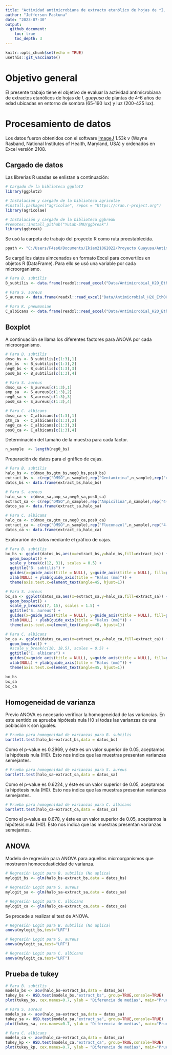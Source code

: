 ```yaml
---
title: "Actividad antimicrobiana de extracto etanólico de hojas de *I. guayusa*"
author: "Jefferson Pastuna"
date: "2023-07-30"
output:
  github_document:
    toc: true
    toc_depth: 3
---
```


```r

knitr::opts_chunk$set(echo = TRUE)
usethis::git_vaccinate()

```

# Objetivo general

El presente trabajo tiene el objetivo de evaluar la actividad antimicrobiana de extractos etanólicos de hojas de *I. guayusa* de plantas de 4-6 años de edad ubicadas en entorno de sombra (65-190 lux) y luz (200-425 lux).

# Procesamiento de datos

Los datos fueron obtenidos con el software [ImageJ](https://imagej.nih.gov/ij/index.html) 1.53k v (Wayne Rasband, National Institutes of Health, Maryland, USA) y ordenados en Excel versión 2108.

## Cargado de datos

Las librerías R usadas se enlistan a continuación:

```r

# Cargado de la biblioteca ggplot2
library(ggplot2)

# Instalación y cargado de la biblioteca agricolae
#install.packages("agricolae", repos = "https://cran.r-project.org")
library(agricolae)

# Instalación y cargado de la biblioteca ggbreak
#remotes::install_github("YuLab-SMU/ggbreak")
library(ggbreak)

```

Se usó la carpeta de trabajo del proyecto R como ruta preestablecida.

```r

ppath <- "C:/Users/F4ss0/Documents/Ikiam21062022/Proyecto Guayusa/Antimicrobial_I_guayusa/"

```

Se cargó los datos almcenados en formato Excel para convertilos en objetos R (DataFrame). Para ello se usó una variable por cada microorganismo.

```r

# Para B. subtilis
B_subtilis <- data.frame(readxl::read_excel("Data/Antimicrobial_H2O_EthOH_Chakra_B.xlsx", 3))

# Para S. aureus
S_aureus <- data.frame(readxl::read_excel("Data/Antimicrobial_H2O_EthOH_Chakra_B.xlsx", 5))

# Para K. pneumoniae
C_albicans <- data.frame(readxl::read_excel("Data/Antimicrobial_H2O_EthOH_Chakra_B.xlsx", 6))

```

## Boxplot

A continuación se llama los diferentes factores para ANOVA por cada microorganismo.

```r

# Para B. subtilis
dmso_bs <- B_subtilis[c(1:3),1]
gtm_bs  <- B_subtilis[c(1:3),2]
neg0_bs <- B_subtilis[c(1:3),3]
pos0_bs <- B_subtilis[c(1:3),4]

# Para S. aureus
dmso_sa <- S_aureus[c(1:3),1]
amp_sa  <- S_aureus[c(1:3),2]
neg0_sa <- S_aureus[c(1:3),3]
pos0_sa <- S_aureus[c(1:3),4]

# Para C. albicans
dmso_ca <- C_albicans[c(1:3),1]
gtm_ca  <- C_albicans[c(1:3),2]
neg0_ca <- C_albicans[c(1:3),3]
pos0_ca <- C_albicans[c(1:3),4]

```

Determinación del tamaño de la muestra para cada factor.

```r

n_sample  <- length(neg0_bs)

```

Preparación de datos para el gráfico de cajas.

```r

# Para B. subtilis
halo_bs <- c(dmso_bs,gtm_bs,neg0_bs,pos0_bs)
extract_bs <- c(rep("DMSO",n_sample),rep("Gentamicina",n_sample),rep("4-6 años en sombra",n_sample),rep("4-6 años en luz",n_sample))
datos_bs <- data.frame(extract_bs,halo_bs)

# Para S. aureus
halo_sa <- c(dmso_sa,amp_sa,neg0_sa,pos0_sa)
extract_sa <- c(rep("DMSO",n_sample),rep("Ampicilina",n_sample),rep("4-6 años en sombra",n_sample),rep("4-6 años en luz",n_sample))
datos_sa <- data.frame(extract_sa,halo_sa)

# Para C. albicams
halo_ca <- c(dmso_ca,gtm_ca,neg0_ca,pos0_ca)
extract_ca <- c(rep("DMSO",n_sample),rep("Fluconazol",n_sample),rep("4-6 años en sombra",n_sample),rep("4-6 años en luz",n_sample))
datos_ca <- data.frame(extract_ca,halo_ca)

```

Explorarión de datos mediante el gráfico de cajas.

```r

# Para B. subtilis
bx_bs <- ggplot(datos_bs,aes(x=extract_bs,y=halo_bs,fill=extract_bs)) +
  geom_boxplot() +
  scale_y_break(c(12, 31), scales = 0.5) +
  ggtitle("B. subtilis") +
  guides(x=guide_axis(title = NULL), y=guide_axis(title = NULL), fill=guide_legend(title="Muestras")) +
  xlab(NULL) + ylab(guide_axis(title = "Halos (mm)")) +
  theme(axis.text.x=element_text(angle=45, hjust=1))

# Para S. aureus
bx_sa <- ggplot(datos_sa,aes(x=extract_sa,y=halo_sa,fill=extract_sa)) +
  geom_boxplot() +
  scale_y_break(c(7, 15), scales = 1.5) +
  ggtitle("S. aureus") +
  guides(x=guide_axis(title = NULL), y=guide_axis(title = NULL), fill=guide_legend(title="Muestras")) +
  xlab(NULL) + ylab(guide_axis(title = "Halos (mm)")) +
  theme(axis.text.x=element_text(angle=45, hjust=1))

# Para C. albicans
bx_ca <- ggplot(datos_ca,aes(x=extract_ca,y=halo_ca,fill=extract_ca)) +
  geom_boxplot() +
  #scale_y_break(c(10, 18.5), scales = 0.5) +
  ggtitle("C. albicans") +
  guides(x=guide_axis(title = NULL), y=guide_axis(title = NULL), fill=guide_legend(title="Muestras")) +
  xlab(NULL) + ylab(guide_axis(title = "Halos (mm)")) +
  theme(axis.text.x=element_text(angle=45, hjust=1))

bx_bs
bx_sa
bx_ca

```

## Homogeneidad de varianza

Previo ANOVA es necesario verificar la homogeneidad de las variancias. En este sentido se aprueba hipótesis nula H0 si todas las varianzas de una población k son iguales.

```r

# Prueba para homogenidad de varianzas para B. subtilis
bartlett.test(halo_bs~extract_bs,data = datos_bs)

```

Como el p-value es 0.2969, y éste es un valor superior de 0.05, aceptamos la hipótesis nula (H0). Esto nos indica que las muestras presentan varianzas semejantes.

```r

# Prueba para homogenidad de varianzas para S. aureus
bartlett.test(halo_sa~extract_sa,data = datos_sa)

```

Como el p-value es 0.6224, y éste es un valor superior de 0.05, aceptamos la hipótesis nula (H0). Esto nos indica que las muestras presentan varianzas semejantes.

```r

# Prueba para homogenidad de varianzas para C. albicans
bartlett.test(halo_ca~extract_ca,data = datos_ca)
```

Como el p-value es 0.678, y éste es un valor superior de 0.05, aceptamos la hipótesis nula (H0). Esto nos indica que las muestras presentan varianzas semejantes.

## ANOVA

Modelo de regresión para ANOVA para aquellos microorganismos que mostraron homocedasticidad de varianza.

```r

# Regresión Logit para B. subtilis (No aplica)
mylogit_bs <- glm(halo_bs~extract_bs,data = datos_bs)

# Regresión Logit para S. aureus
mylogit_sa <- glm(halo_sa~extract_sa,data = datos_sa)

# Regresión Logit para C. albicans
mylogit_ca <- glm(halo_ca~extract_ca,data = datos_ca)

```

Se procede a realizar el test de ANOVA.

```r

# Regresión Logit para B. subtilis (No aplica)
anova(mylogit_bs,test="LRT")

# Regresión Logit para S. aureus
anova(mylogit_sa,test="LRT")

# Regresión Logit para C. albicans
anova(mylogit_ca,test="LRT")

```

## Prueba de tukey

```r

# Para B. subtilis
modelo_bs <- aov(halo_bs~extract_bs,data = datos_bs)
tukey_bs <- HSD.test(modelo_bs,"extract_bs", group=TRUE,console=TRUE)
plot(tukey_bs, cex.names=0.7, ylab = "Diferencia de medias", main="Prueba tukey para B. subtilis", font.main=3)

# Para S. aureus
modelo_sa <- aov(halo_sa~extract_sa,data = datos_sa)
tukey_sa <- HSD.test(modelo_sa,"extract_sa", group=TRUE,console=TRUE)
plot(tukey_sa, cex.names=0.7, ylab = "Diferencia de medias", main="Prueba tukey para S. aureus", font.main=3)

# Para C. albicans
modelo_ca <- aov(halo_ca~extract_ca,data = datos_ca)
tukey_kp <- HSD.test(modelo_ca,"extract_ca", group=TRUE,console=TRUE)
plot(tukey_kp, cex.names=0.7, ylab = "Diferencia de medias", main="Prueba tukey para C. albicans", font.main=3)

```



